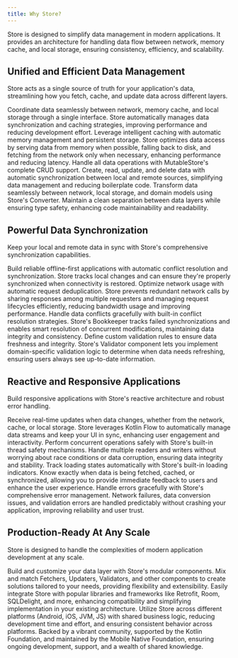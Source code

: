 ```yaml
---
title: Why Store?
---
```


Store is designed to simplify data management in modern applications. It provides an architecture for handling data flow between network, memory cache, and local storage, ensuring consistency, efficiency, and scalability.

## Unified and Efficient Data Management

Store acts as a single source of truth for your application's data, streamlining how you fetch, cache, and update data across different layers.

<CardGroup cols={2}>
  <Card
    title="Unified Data Flow"
    icon="wave"
    iconType="duotone">
    Coordinate data seamlessly between network, memory cache, and local storage through a single interface. Store automatically manages data synchronization and caching strategies, improving performance and reducing development effort.
  </Card>

<Card title="Smart Caching" icon="brain-circuit" iconType="duotone">
  Leverage intelligent caching with automatic memory management and persistent
  storage. Store optimizes data access by serving data from memory when
  possible, falling back to disk, and fetching from the network only when
  necessary, enhancing performance and reducing latency.
</Card>

<Card title="Full CRUD Support" icon="pen-to-square" iconType="duotone">
  Handle all data operations with MutableStore's complete CRUD support. Create,
  read, update, and delete data with automatic synchronization between local and
  remote sources, simplifying data management and reducing boilerplate code.
</Card>

<Card title="Flexible Data Conversion" icon="arrow-right-arrow-left" iconType="duotone">
  Transform data seamlessly between network, local storage, and domain models
  using Store's Converter. Maintain a clean separation between data layers while
  ensuring type safety, enhancing code maintainability and readability.
</Card>
</CardGroup>

## Powerful Data Synchronization

Keep your local and remote data in sync with Store's comprehensive synchronization capabilities.

<CardGroup cols={2}>

<Card title="Offline-First Architecture" icon="wifi-slash" iconType="duotone">
  Build reliable offline-first applications with automatic conflict resolution
  and synchronization. Store tracks local changes and can ensure they're
  properly synchronized when connectivity is restored.
</Card>

<Card title="Request Deduplication" icon="filter" iconType="duotone">
  Optimize network usage with automatic request deduplication. Store prevents
  redundant network calls by sharing responses among multiple requesters and
  managing request lifecycles efficiently, reducing bandwidth usage and
  improving performance.
</Card>

<Card title="Conflict Resolution" icon="code-merge" iconType="duotone">
  Handle data conflicts gracefully with built-in conflict resolution strategies.
  Store's Bookkeeper tracks failed synchronizations and enables smart resolution
  of concurrent modifications, maintaining data integrity and consistency.
</Card>

<Card title="Flexible Data Validation" icon="shield-check" iconType="duotone">
  Define custom validation rules to ensure data freshness and integrity. Store's
  Validator component lets you implement domain-specific validation logic to
  determine when data needs refreshing, ensuring users always see up-to-date
  information.
</Card>

</CardGroup>

## Reactive and Responsive Applications

Build responsive applications with Store's reactive architecture and robust error handling.

<CardGroup cols={2}>
  <Card title="Real-Time Updates" icon="bolt" iconType="duotone" >
    Receive real-time updates when data changes, whether from the network, cache, or local storage. Store leverages Kotlin Flow to automatically manage data streams and keep your UI in sync, enhancing user engagement and interactivity.
  </Card>

<Card title="Thread-Safe Operations" icon="layer-group" iconType="duotone">
  Perform concurrent operations safely with Store's built-in thread safety
  mechanisms. Handle multiple readers and writers without worrying about race
  conditions or data corruption, ensuring data integrity and stability.
</Card>

<Card title="Loading State Management" icon="spinner" iconType="duotone">
  Track loading states automatically with Store's built-in loading indicators.
  Know exactly when data is being fetched, cached, or synchronized, allowing you
  to provide immediate feedback to users and enhance the user experience.
</Card>

<Card title="Graceful Error Handling" icon="shield-halved" iconType="duotone">
  Handle errors gracefully with Store's comprehensive error management. Network
  failures, data conversion issues, and validation errors are handled
  predictably without crashing your application, improving reliability and user
  trust.
</Card>
</CardGroup>

## Production-Ready At Any Scale

Store is designed to handle the complexities of modern application development at any scale.

<CardGroup cols={2}>
  <Card title="Modular Architecture" icon="cubes" iconType="duotone">
    Build and customize your data layer with Store's modular components. Mix and
    match Fetchers, Updaters, Validators, and other components to create
    solutions tailored to your needs, providing flexibility and extensibility.
  </Card>
  <Card title="Integration-Friendly" icon="puzzle-piece" iconType="duotone">
    Easily integrate Store with popular libraries and frameworks like Retrofit,
    Room, SQLDelight, and more, enhancing compatibility and simplifying
    implementation in your existing architecture.
  </Card>
  <Card
    title="Kotlin Multiplatform Support"
    icon="laptop-mobile"
    iconType="duotone"
  >
    Utilize Store across different platforms (Android, iOS, JVM, JS) with shared
    business logic, reducing development time and effort, and ensuring
    consistent behavior across platforms.
  </Card>
  <Card title="Community and Support" icon="users" iconType="duotone">
    Backed by a vibrant community, supported by the Kotlin Foundation, and
    maintained by the Mobile Native Foundation, ensuring ongoing development,
    support, and a wealth of shared knowledge.
  </Card>
</CardGroup>
